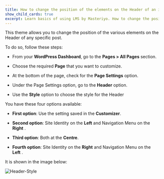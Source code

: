 ---
title: How to change the position of the elements on the Header of an individual page?
show_child_cards: true
excerpt: Learn basics of using LMS by Masteriyo. How to change the position of the elements on the Header of an individual page.
---

This theme allows you to change the position of the various elements on the Header of any specific post.

To do so, follow these steps:

- From your **WordPress Dashboard**, go to the **Pages > All Pages** section.

- Choose the required **Page** that you want to customize.

- At the bottom of the page, check for the **Page Settings** option.

- Under the Page Settings option, go to the **Header** option.

- Use the **Style** option to choose the style for the Header

You have these four options available:

- **First option**: Use the setting saved in the **Customizer**.

- **Second option**: Site Identity on the **Left** and Navigation Menu on the **Right** .

- **Third option**: Both at the **Centre**.

- **Fourth option**: Site Identity on the **Right** and Navigation Menu on the **Left** .

It is shown in the image below:

![Header-Style](https://user-images.githubusercontent.com/109593521/183599614-d2c90164-052f-4bc1-9a23-70f8831b20c8.png)
